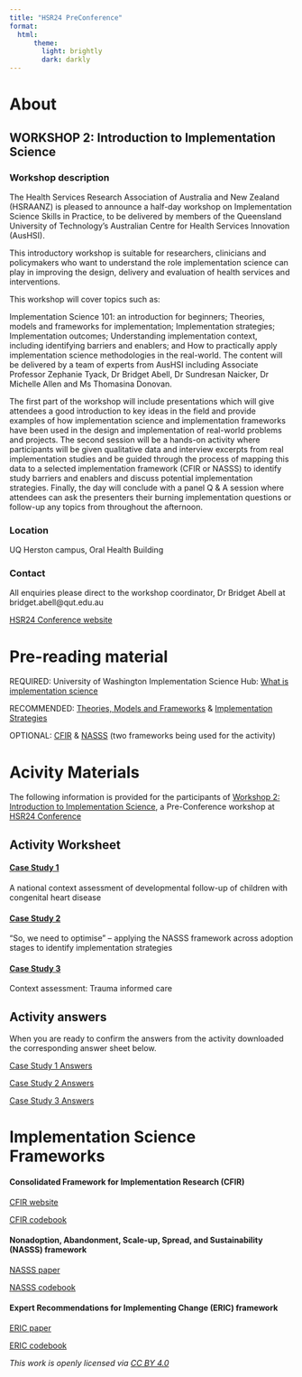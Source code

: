 ```yaml
---
title: "HSR24 PreConference"
format: 
  html:
      theme:
        light: brightly
        dark: darkly
---
```


::: {.nav-pills}
::: {.panel-tabset}

# About

## WORKSHOP 2: Introduction to Implementation Science

### Workshop description

The Health Services Research Association of Australia and New Zealand (HSRAANZ) is pleased to announce a half-day workshop on Implementation Science Skills in Practice, to be delivered by members of the Queensland University of Technology’s Australian Centre for Health Services Innovation (AusHSI).

This introductory workshop is suitable for researchers, clinicians and policymakers who want to understand the role implementation science can play in improving the design, delivery and evaluation of health services and interventions.

This workshop will cover topics such as:

Implementation Science 101: an introduction for beginners; Theories, models and frameworks for implementation; Implementation strategies; Implementation outcomes; Understanding implementation context, including identifying barriers and enablers; and How to practically apply implementation science methodologies in the real-world. The content will be delivered by a team of experts from AusHSI including Associate Professor Zephanie Tyack, Dr Bridget Abell, Dr Sundresan Naicker, Dr Michelle Allen and Ms Thomasina Donovan.

The first part of the workshop will include presentations which will give attendees a good introduction to key ideas in the field and provide examples of how implementation science and implementation frameworks have been used in the design and implementation of real-world problems and projects. The second session will be a hands-on activity where participants will be given qualitative data and interview excerpts from real implementation studies and be guided through the process of mapping this data to a selected implementation framework (CFIR or NASSS) to identify study barriers and enablers and discuss potential implementation strategies. Finally, the day will conclude with a panel Q & A session where attendees can ask the presenters their burning implementation questions or follow-up any topics from throughout the afternoon.


### Location  

UQ Herston campus, Oral Health Building


### Contact

All enquiries please direct to the workshop coordinator, Dr Bridget Abell at bridget.abell@qut.edu.au 

[HSR24 Conference website](https://eventstudio.eventsair.com/hsr-2024-conference/)



# Pre-reading material

REQUIRED: University of Washington Implementation Science Hub: [What is implementation science](https://impsciuw.org/implementation-science/learn/implementation-science-overview/)

RECOMMENDED: [Theories, Models and Frameworks](https://airdrive.eventsair.com/eventsairaueprod/production-eventstudio-public/2e472a0458ad47afb6ca9517f4882c02) & [Implementation Strategies](https://airdrive.eventsair.com/eventsairaueprod/production-eventstudio-public/c720c48f8c114d0e8f32513586aa64db)

OPTIONAL:  [CFIR](https://airdrive.eventsair.com/eventsairaueprod/production-eventstudio-public/9c58c49bb1cb46d7b3624514b62a99f3) & [NASSS](https://airdrive.eventsair.com/eventsairaueprod/production-eventstudio-public/337734a167d741fe98b59879b1770ca2) (two frameworks being used for the activity)


# Acivity Materials

The following information is provided for the participants of [Workshop 2: Introduction to Implementation Science](https://eventstudio.eventsair.com/hsr-2024-conference/workshops), a Pre-Conference workshop at [HSR24 Conference](https://eventstudio.eventsair.com/hsr-2024-conference/)


::: {.nav-pills}
::: {.panel-tabset}

## Activity Worksheet

#### [Case Study 1](https://github.com/Thomasina-Donovan/ImpSciWorkshop_HSR24/raw/main/assets/Case Study 1/ActivityWorksheet_CaseStudy1_Blank.docx)

A national context assessment of developmental follow-up of children with congenital heart disease


#### [Case Study 2](https://github.com/Thomasina-Donovan/ImpSciWorkshop_HSR24/raw/main/assets/Case Study 2/ActivityWorksheet_CaseStudy2_Blank.docx)

“So, we need to optimise" – applying the NASSS framework across adoption stages to identify implementation strategies 


#### [Case Study 3](https://github.com/Thomasina-Donovan/ImpSciWorkshop_HSR24/raw/main/assets/Case Study 3/ActivityWorksheet_CaseStudy3_Blank_Final.docx)

Context assessment: Trauma informed care 



## Activity answers

When you are ready to confirm the answers from the activity downloaded the corresponding answer sheet below.

[Case Study 1 Answers](https://github.com/Thomasina-Donovan/ImpSciWorkshop_HSR24/raw/main/assets/Case Study 1/ActivityWorksheet_CaseStudy1_ANSWERS.docx) 
 
[Case Study 2 Answers](https://github.com/Thomasina-Donovan/ImpSciWorkshop_HSR24/raw/main/assets/Case Study 2/ActivityWorksheet_CaseStudy2_ANSWERS.docx)

[Case Study 3 Answers](https://github.com/Thomasina-Donovan/ImpSciWorkshop_HSR24/raw/main/assets/Case Study 3/ActivityWorksheet_CaseStudy3_ANSWERS_Final.docx)
 

:::
:::



# Implementation Science Frameworks

#### Consolidated Framework for Implementation Research (CFIR)
[CFIR website](https://cfirguide.org/constructs/)

[CFIR codebook](https://github.com/Thomasina-Donovan/ImpSciWorkshop_HSR24/raw/main/assets/CFIR General Codebook.pdf)


#### Nonadoption, Abandonment, Scale-up, Spread, and Sustainability (NASSS) framework
[NASSS paper](https://bmcmedicine.biomedcentral.com/articles/10.1186/s12916-019-1463-x)

[NASSS codebook](https://github.com/Thomasina-Donovan/ImpSciWorkshop_HSR24/raw/main/assets/NASSS Codebook.docx)


####  Expert Recommendations for Implementing Change (ERIC) framework
[ERIC paper](https://implementationscience.biomedcentral.com/articles/10.1186/s13012-015-0295-0)

[ERIC codebook](https://github.com/Thomasina-Donovan/ImpSciWorkshop_HSR24/raw/main/assets/ERIC-Strategy-Handout.pdf)



:::
:::


*This work is openly licensed via [CC BY 4.0](https://creativecommons.org/licenses/by/4.0/)*